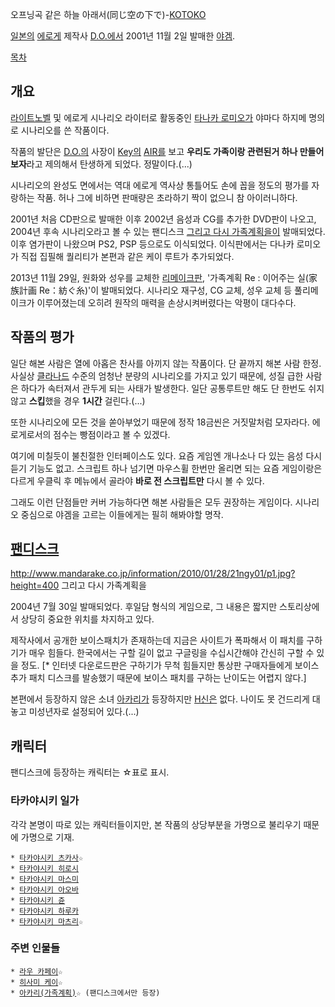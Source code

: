 {{{#!html
<object style="height: 390px; width: 640px"><param name="movie" value="http://www.youtube.com/v/1vb7P_sxDNY?version=3"><param name="allowFullScreen" value="true"><param name="allowScriptAccess" value="always"><embed src="http://www.youtube.com/v/1vb7P_sxDNY?version=3" type="application/x-shockwave-flash" allowfullscreen="true" allowScriptAccess="always" width="640" height="390"></object>
}}}

오프닝곡 같은 하늘 아래서(同じ空の下で)-[[KOTOKO]]

[[일본]]의 [[에로게]] 제작사 [[D.O.#s-2|D.O.]]에서 2001년 11월 2일 발매한 [[야겜]].

[[목차]]

== 개요 ==
[[라이트노벨]] 및 에로게 시나리오 라이터로 활동중인 [[타나카 로미오]]가 야마다 하지메 명의로 시나리오를 쓴 작품이다.

작품의 발단은 [[D.O.#s-2|D.O.]]의 사장이 [[Key(게임회사)|Key]]의 [[AIR(게임)|AIR]]를 보고 '''우리도 가족이랑 관련된거 하나 만들어보자'''라고 제의해서 탄생하게 되었다. 정말이다.(...)

시나리오의 완성도 면에서는 역대 에로게 역사상 통틀어도 손에 꼽을 정도의 평가를 자랑하는 작품. 허나 그에 비하면 판매량은 초라하기 짝이 없으니 참 아이러니하다.

2001년 처음 CD판으로 발매한 이후 2002년 음성과 CG를 추가한 DVD판이 나오고, 2004년 후속 시나리오라고 볼 수 있는 팬디스크 [[그리고 다시 가족계획을]]이 발매되었다. 이후 염가판이 나왔으며 PS2, PSP 등으로도 이식되었다. 이식판에서는 다나카 로미오가 직접 집필해 퀄리티가 본편과 같은 케이 루트가 추가되었다.

2013년 11월 29일, 원화와 성우를 교체한 [[리메이크]]판, '가족계획 Re : 이어주는 실(家族計画 Re：紡ぐ糸)'이 발매되었다. 시나리오 재구성, CG 교체, 성우 교체 등 풀리메이크가 이루어졌는데 오히려 원작의 매력을 손상시켜버렸다는 악평이 대다수다.

== 작품의 평가 ==
일단 해본 사람은 열에 아홉은 찬사를 아끼지 않는 작품이다. 단 끝까지 해본 사람 한정. 사실상 [[클라나드]] 수준의 엄청난 분량의 시나리오를 가지고 있기 때문에, 성질 급한 사람은 하다가 속터져서 관두게 되는 사태가 발생한다. 일단 공통루트만 해도 단 한번도 쉬지 않고 '''스킵'''했을 경우 '''1시간''' 걸린다.(...)

또한 시나리오에 모든 것을 쏟아부었기 때문에 정작 18금씬은 거짓말처럼 모자라다. 에로게로서의 점수는 빵점이라고 볼 수 있겠다.

여기에 미칠듯이 불친절한 인터페이스도 있다. 요즘 게임엔 개나소나 다 있는 음성 다시듣기 기능도 없고. 스크립트 하나 넘기면 마우스휠 한번만 올리면 되는 요즘 게임이랑은 다르게 우클릭 후 메뉴에서 골라야 '''바로 전 스크립트만''' 다시 볼 수 있다.

그래도 이런 단점들만 커버 가능하다면 해본 사람들은 모두 권장하는 게임이다. 시나리오 중심으로 야겜을 고르는 이들에게는 필히 해봐야할 명작.

== [[팬디스크]] ==
http://www.mandarake.co.jp/information/2010/01/28/21ngy01/p1.jpg?height=400
그리고 다시 가족계획을

2004년 7월 30일 발매되었다.
후일담 형식의 게임으로, 그 내용은 짧지만 스토리상에서 상당히 중요한 위치를 차지하고 있다.

제작사에서 공개한 보이스패치가 존재하는데 지금은 사이트가 폭파해서 이 패치를 구하기가 매우 힘들다. 한국에서는 구할 길이 없고 구글링을 수십시간해야 간신히 구할 수 있을 정도. [* 인터넷 다운로드판은 구하기가 무척 힘들지만 통상판 구매자들에게 보이스 추가 패치 디스크를 발송했기 때문에 보이스 패치를 구하는 난이도는 어렵지 않다.]

본편에서 등장하지 않은 소녀 [[아카리(가족계획)|아카리]]가 등장하지만 [[H신]]은 없다. 나이도 못 건드리게 대놓고 미성년자로 설정되어 있다.(...)

== 캐릭터 ==
팬디스크에 등장하는 캐릭터는 ☆표로 표시.

=== 타카야시키 일가 ===
각각 본명이 따로 있는 캐릭터들이지만, 본 작품의 상당부분을 가명으로 불리우기 때문에 가명으로 기재.

 * [[타카야시키 츠카사]]☆
 * [[타카야시키 히로시]]
 * [[타카야시키 마스미]]
 * [[타카야시키 아오바]]
 * [[타카야시키 쥰]]
 * [[타카야시키 하루카]]
 * [[타카야시키 마츠리]]☆

=== 주변 인물들 ===
 * [[라우 카페이]]☆
 * [[히사미 케이]]☆
 * [[아카리(가족계획)]]☆ (팬디스크에서만 등장)
